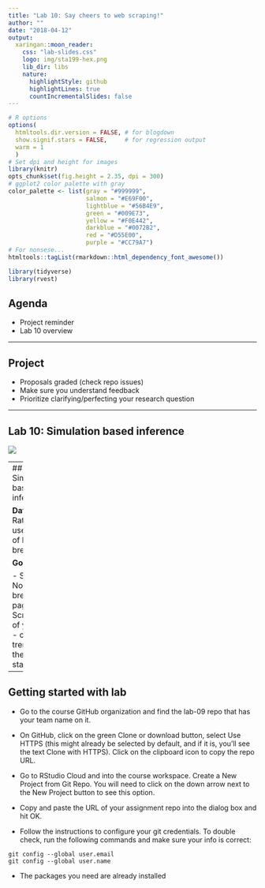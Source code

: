 ```yaml
---
title: "Lab 10: Say cheers to web scraping!"
author: ""
date: "2018-04-12"
output: 
  xaringan::moon_reader:
    css: "lab-slides.css"
    logo: img/sta199-hex.png
    lib_dir: libs
    nature:
      highlightStyle: github
      highlightLines: true
      countIncrementalSlides: false
---
```


```r
# R options
options(
  htmltools.dir.version = FALSE, # for blogdown
  show.signif.stars = FALSE,     # for regression output
  warm = 1
  )
# Set dpi and height for images
library(knitr)
opts_chunk$set(fig.height = 2.35, dpi = 300) 
# ggplot2 color palette with gray
color_palette <- list(gray = "#999999", 
                      salmon = "#E69F00", 
                      lightblue = "#56B4E9", 
                      green = "#009E73", 
                      yellow = "#F0E442", 
                      darkblue = "#0072B2", 
                      red = "#D55E00", 
                      purple = "#CC79A7")
# For nonsese...
htmltools::tagList(rmarkdown::html_dependency_font_awesome())
```

```r
library(tidyverse)
library(rvest)
```


## Agenda

- Project reminder
- Lab 10 overview

---

## Project

- Proposals graded (check repo issues)
- Make sure you understand feedback
- Prioritize clarifying/perfecting your research question

---

## Lab 10: Simulation based inference

![](https://d2ffutrenqvap3.cloudfront.net/items/2P0N2V1R09443c2O000E/Image%202018-04-12%20at%2012.42.43%20PM.png?X-CloudApp-Visitor-Id=2342435&v=de202e53)

---
## Lab 10: Simulation based inference

**Data:** RateBeer.com: user reviews of beers and breweries

**Goals:** 

- Scrape North Carolina breweries page
- Scrape a state of your choice
- compare trends across these two states

---

## Getting started with lab

- Go to the course GitHub organization and find the lab-09 repo that has your team name on it.

- On GitHub, click on the green Clone or download button, select Use HTTPS (this might already be selected by default, and if it is, you’ll see the text Clone with HTTPS). Click on the clipboard icon to copy the repo URL.

- Go to RStudio Cloud and into the course workspace. Create a New Project from Git Repo. You will need to click on the down arrow next to the New Project button to see this option.

- Copy and paste the URL of your assignment repo into the dialog box and hit OK.

- Follow the instructions to configure your git credentials. To double check, run the following 
commands and make sure your info is correct:

```
git config --global user.email
git config --global user.name
```

- The packages you need are already installed
